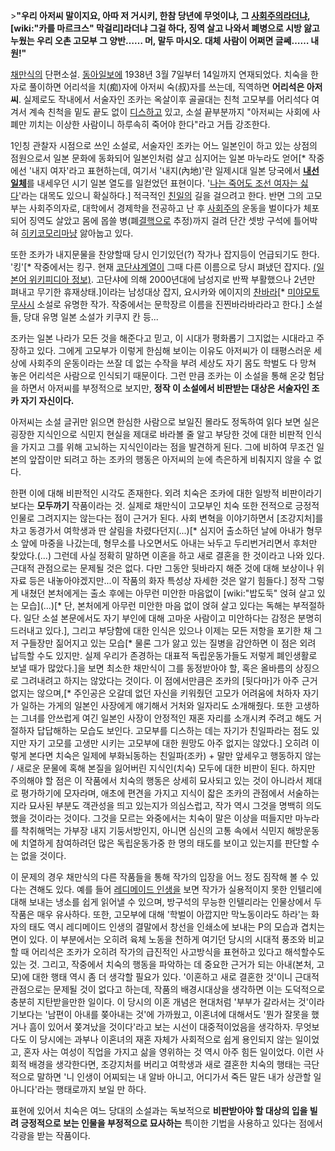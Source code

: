 >'''"우리 아저씨 말이지요, 아따 저 거시키, 한참 당년에 무엇이냐, 그 [[사회주의]]라더냐, [wiki:"카를 마르크스" 막걸리]라더냐 그걸 하다, 징역 살고 나와서 폐병으로 시방 앓고 누웠는 우리 오촌 고모부 그 양반…… 머, 말두 마시오. 대체 사람이 어쩌면 글쎄…… 내 원!"'''

[[채만식]]의 단편소설. [[동아일보]]에 1938년 3월 7일부터 14일까지 연재되었다. 치숙을 한자로 풀이하면 어리석을 치(痴)자에 아저씨 숙(叔)자를 쓰는데, 직역하면 '''어리석은 아저씨'''. 실제로도 작내에서 서술자인 조카는 옥살이후 골골대는 친척 고모부를 어리석다 여겨서 계속 친척을 밑도 끝도 없이 [[디스]]하고 있고, 소설 끝부분까지 "아저씨는 사회에 사폐만 끼치는 이상한 사람이니 하루속히 죽어야 한다"라고 거듭 강조한다.

1인칭 관찰자 시점으로 쓰인 소설로, 서술자인 조카는 어느 일본인이 하고 있는 상점의 점원으로서 일본 문화에 동화되어 일본인처럼 살고 심지어는 일본 마누라도 얻어[* 작중에선 '내지 여자'라고 표현하는데, 여기서 '내지(內地)'란 일제시대 일본 당국에서 '''[[내선일체]]'''를 내세우던 시기 일본 열도를 일컫었던 표현이다. '[[자국이성혐오증|나는 죽어도 조선 여자는 싫다]]'라는 대목도 있으니 확실하다.] 적극적인 [[친일]]의 길을 걸으려고 한다. 반면 그의 고모부는 사회주의자로, 대학에서 경제학을 전공하고 난 후 [[사회주의]] 운동을 벌이다가 체포되어 징역도 살았고 몸에 몹쓸 병(폐[[결핵]]으로 추정)까지 걸려 단간 셋방 구석에 틀어박혀 [[히키코모리]]마냥 앓아눕고 있다.

또한 조카가 내지문물을 찬양할때 당시 인기있던(?) 작가나 잡지등이 언급되기도 한다. '킹'[* 작중에서는 킹구. 현재 [[코단샤]]계열이 그때 다른 이름으로 당시 펴냈던 잡지다. [http://ja.wikipedia.org/wiki/%E3%82%AD%E3%83%B3%E3%82%B0_(%E9%9B%91%E8%AA%8C) (일본어 위키피디아 정보)]. 고단샤에 의해 2000년대에 남성지로 반짝 부활했으나 2년만 펴내고 무기한 휴재상태.]이라는 남성대상 잡지, 요시카와 에이지의 [[찬바라]][* [[미야모토 무사시]] 소설로 유명한 작가. 작중에서는 문학장르 이름을 진찐바라바라라고 한다.] 소설들, 당대 유명 일본 소설가 키쿠지 칸 등...

조카는 일본 나라가 모든 것을 해준다고 믿고, 이 시대가 평화롭기 그지없는 시대라고 주장하고 있다. 그에게 고모부가 이렇게 한심해 보이는 이유도 아저씨가 이 태평스러운 세상에 사회주의 운동이라는 쓰잘 데 없는 수작을 부려 세상도 자기 몸도 학벌도 다 망쳐 놓은 어리석은 사람으로 인식되기 때문이다. 그런 만큼 조카는 이 소설을 통해 온갖 험담을 하면서 아저씨를 부정적으로 보지만, '''정작 이 소설에서 비판받는 대상은 서술자인 조카 자기 자신이다.'''

아저씨는 소설 글귀만 읽으면 한심한 사람으로 보일진 몰라도 정독하여 읽다 보면 실은 굉장한 지식인으로 식민지 현실을 제대로 바라볼 줄 알고 부당한 것에 대한 비판적 인식을 가지고 그를 위해 고뇌하는 지식인이라는 점을 발견하게 된다. 그에 비하여 무조건 일본의 앞잡이만 되려고 하는 조카의 행동은 아저씨의 눈에 측은하게 비춰지지 않을 수 없다.

한편 이에 대해 비판적인 시각도 존재한다. 외려 치숙은 조카에 대한 일방적 비판이라기 보다는 '''모두까기''' 작품이라는 것. 실제로 채만식이 고모부인 치숙 또한 전적으로 긍정적 인물로 그려지지는 않는다는 점이 근거가 된다. 사회 변혁을 이야기하면서 [조강지처]를 차고 동경가서 여학생과 딴 살림을 차렸다던지(...)[* 심지어 출소하던 날에 아내가 형무소 앞에 마중을 나갔는데, 형무소를 나오면서도 아내는 놔두고 두리번거리면서 후처만 찾았다.(...) 그런데 사실 정확히 말하면 이혼을 하고 새로 결혼을 한 것이라고 나와 있다. 근대적 관점으로는 문제될 것은 없다. 다만 그동안 뒷바라지 해준 것에 대해 보상이나 위자료 등은 내놓아야겠지만...이 작품의 화자 특성상 자세한 것은 알기 힘들다.] 정작 그렇게 내쳤던 본처에게는 출소 후에는 아무런 미안한 마음없이 [wiki:"밥도둑" 얹혀 살고 있는 모습](...)[* 단, 본처에게 아무런 미안한 마음 없이 얹혀 살고 있다는 독해는 부적절하다. 일단 소설 본문에서도 자기 부인에 대해 고마운 사람이고 미안하다는 감정은 분명히 드러내고 있다.], 그리고 부당함에 대한 인식은 있으나 이제는 모든 저항을 포기한 채 그저 구들장만 짊어지고 있는 모습[* 물론 그가 앓고 있는 질병을 감안하면 이 점은 외려 납득할 수도 있지만. 실제 우리가 존경하는 대표적 독립운동가들도 저렇게 폐인생활로 보낼 때가 많았다.]을 보면 최소한 채만식이 그를 동정받아야 할, 혹은 올바름의 상징으로 그려내려고 하지는 않았다는 것이다. 이 점에서만큼은 조카의 [뒷다마]가 아주 근거없지는 않으며,[* 주인공은 오갈데 없던 자신을 키워줬던 고모가 어려움에 처하자 자기가 일하는 가게의 일본인 사장에게 얘기해서 거처와 일자리도 소개해줬다. 또한 고생하는 그녀를 안쓰럽게 여긴 일본인 사장이 안정적인 재혼 자리를 소개시켜 주려고 해도 거절하자 답답해하는 모습도 보인다. 고모부를 디스하는 데는 자기가 친일파라는 점도 있지만 자기 고모를 고생만 시키는 고모부에 대한 원망도 아주 없지는 않았다.] 오히려 이렇게 본다면 치숙은 일제에 부화뇌동하는 친일파(조카) + 말만 앞세우고 행동하지 않는 / 새로운 문물에 혹해 본질을 잃어버린 지식인(치숙) 모두에 대한 비판이 된다. 하지만 주의해야 할 점은 이 작품에서 치숙의 행동은 상세히 묘사되고 있는 것이 아니라서 제대로 평가하기에 모자라며, 애초에 편견을 가지고 지식이 잛은 조카의 관점에서 서술하는지라 묘사된 부분도 객관성을 띄고 있는지가 의심스럽고, 작가 역시 그것을 명백히 의도했을 것이라는 것이다. 그것을 모르는 와중에서는 치숙이 말은 이상을 떠들지만 마누라를 착취해먹는 가부장 내지 기둥서방인지, 아니면 심신의 고통 속에서 식민지 해방운동에 치열하게 참여하려던 많은 독립운동가중 한 명의 태도를 보이고 있는지를 판단할 수는 없을 것이다.

이 문제의 경우 채만식의 다른 작품들을 통해 작가의 입장을 어느 정도 짐작해 볼 수 있다는 견해도 있다. 예를 들어 [[레디메이드 인생]]을 보면 작가가 실용적이지 못한 인텔리에 대해 보내는 냉소를 쉽게 읽어낼 수 있으며, 방구석의 무능한 인텔리라는 인물상에서 두 작품은 매우 유사하다. 또한, 고모부에 대해 '학벌이 아깝지만 막노동이라도 하라'는 화자의 태도 역시 레디메이드 인생의 결말에서 창선을 인쇄소에 보내는 P의 모습과 겹치는 면이 있다. 이 부분에서는 오히려 육체 노동을 천하게 여기던 당시의 시대적 풍조와 비교할 때 어리석은 조카가 오히려 작가의 급진적인 사고방식을 표현하고 있다고 해석할수도 있는 것.
그리고, 작중에서 치숙의 행동을 파악하는 데 중요한 근거가 되는 아내(본처, 고모)에 대한 행태 역시 좀 더 생각할 필요가 있다. '이혼하고 새로 결혼한 것'이니 근대적 관점으로는 문제될 것이 없다고 하는데, 작품의 배경시대상을 생각하면 이는 도덕적으로 충분히 지탄받을만한 일이다. 이 당시의 이혼 개념은 현대처럼 '부부가 갈라서는 것'이라기보다는 '남편이 아내를 쫒아내는 것'에 가까웠고, 이혼녀에 대해서도 '뭔가 잘못을 했거나 흠이 있어서 쫒겨났을 것이다'라고 보는 시선이 대중적이었음을 생각하자. 무엇보다도 이 당시에는 과부나 이혼녀의 재혼 자체가 사회적으로 쉽게 용인되지 않는 일이었고, 혼자 사는 여성이 직업을 가지고 삶을 영위하는 것 역시 아주 힘든 일이었다. 이런 사회적 배경을 생각한다면, 조강지처를 버리고 여학생과 새로 결혼한 치숙의 행태는 극단적으로 말하면 '니 인생이 어찌되는 내 알바 아니고, 어디가서 죽든 말든 내가 상관할 일 아니다'라는 행태로까지 보일 만 하다.

표현에 있어서 치숙은 여느 당대의 소설과는 독보적으로 '''비판받아야 할 대상의 입을 빌려 긍정적으로 보는 인물을 부정적으로 묘사하는''' 특이한 기법을 사용하고 있다는 점에서 각광을 받는 작품이다.
